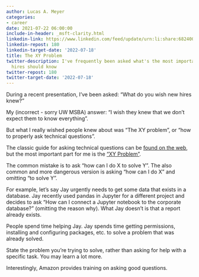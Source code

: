 ```yaml
---
author: Lucas A. Meyer
categories:
- career
date: 2021-07-22 06:00:00
include-in-header: _msft-clarity.html
linkedin-link: https://www.linkedin.com/feed/update/urn:li:share:6824003596196085760
linkedin-repost: 180
linkedin-target-date: '2022-07-18'
title: The XY Problem
twitter-description: I've frequently been asked what's the most important thing new
  hires should know
twitter-repost: 180
twitter-target-date: '2022-07-18'
---
```


During a recent presentation, I've been asked: "What do you wish new hires knew?"

My (incorrect - sorry UW MSBA) answer: "I wish they knew that we don't expect them to know everything". 

But what I really wished people knew about was "The XY problem", or "how to properly ask technical questions".

The classic guide for asking technical questions can be [found on the web](https://buff.ly/3efqRVR), but the most important part for me is the ["XY Problem"](https://buff.ly/3yTtEvE).

The common mistake is to ask "how can I do X to solve Y". The also common and more dangerous version is asking "how can I do X" and omitting "to solve Y".

For example, let's say Jay urgently needs to get some data that exists in a database. Jay recently used pandas in Jupyter for a different project and decides to ask "How can I connect a Jupyter notebook to the corporate database?" (omitting the reason why). What Jay doesn't is that a report already exists.

People spend time helping Jay. Jay spends time getting permissions, installing and configuring packages, etc. to solve a problem that was already solved.

State the problem you're trying to solve, rather than asking for help with a specific task. You may learn a lot more.

Interestingly, Amazon provides training on asking good questions.
